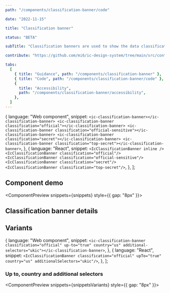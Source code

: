 ```yaml
---
path: "/components/classification-banner/code"

date: "2022-11-15"

title: "Classification banner"

status: "BETA"

subTitle: "Classification banners are used to show the data classification (also known as protective marking) of an app."

contribute: "https://github.com/mi6/ic-design-system/tree/main/src/content/structured/components/classification-banner"

tabs:
  [
    { title: "Guidance", path: "/components/classification-banner" },
    { title: "Code", path: "/components/classification-banner/code" },
    {
      title: "Accessibility",
      path: "/components/classification-banner/accessibility",
    },
  ]
---
```



<IcClassificationBanner />

  {
    language: "Web component",
    snippet: `<ic-classification-banner></ic-classification-banner>
<ic-classification-banner classification="official"></ic-classification-banner>
<ic-classification-banner classification="official-sensitive"></ic-classification-banner>
<ic-classification-banner classification="secret"></ic-classification-banner>
<ic-classification-banner classification="top-secret"></ic-classification-banner>`,
  },
  {
    language: "React",
    snippet: `<IcClassificationBanner inline />
<IcClassificationBanner classification="official"/>
<IcClassificationBanner classification="official-sensitive"/>
<IcClassificationBanner classification="secret"/>
<IcClassificationBanner classification="top-secret"/>`,
  },
];

## Component demo

<ComponentPreview snippets={snippets} style={{ gap: "8px" }}>
  <IcClassificationBanner inline />
  <IcClassificationBanner classification="official" inline />
  <IcClassificationBanner classification="official-sensitive" inline />
  <IcClassificationBanner classification="secret" inline />
  <IcClassificationBanner classification="top-secret" inline />
</ComponentPreview>

## Classification banner details

<ComponentDetails component="ic-classification-banner" />

## Variants

  {
    language: "Web component",
    snippet: `<ic-classification-banner classification="official" up-to="true" country="us" additional-selectors="ukic"></ic-classification-banner>`,
  },
  {
    language: "React",
    snippet: `<IcClassificationBanner classification="official" upTo="true" country="us" additionalSelectors="ukic"/>`,
  },
];

### Up to, country and additional selectors

<ComponentPreview snippets={snippetsVariants} style={{ gap: "8px" }}>
  <IcClassificationBanner
    classification="official"
    inline
    upTo="true"
    country="us"
    additionalSelectors="ukic"
  />
</ComponentPreview>
